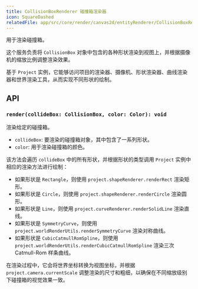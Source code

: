 ```yaml
---
title: CollisionBoxRenderer 碰撞箱渲染器
icon: SquareDashed
relatedFile: app/src/core/render/canvas2d/entityRenderer/CollisionBoxRenderer.tsx
---
```


用于渲染碰撞箱。

这个服务负责将 `CollisionBox` 对象中包含的各种形状渲染到视图上，并根据摄像机的缩放比例调整渲染效果。

基于 `Project` 实例，它能够访问项目的渲染器、摄像机、形状渲染器、曲线渲染器和世界渲染工具，从而实现不同形状的绘制。

## API

### `render(collideBox: CollisionBox, color: Color): void`

渲染给定的碰撞箱。

- `collideBox`: 要渲染的碰撞箱对象，其中包含了一系列形状。
- `color`: 用于渲染碰撞箱的颜色。

该方法会遍历 `collideBox` 中的所有形状，并根据形状的类型调用 `Project` 实例中相应的渲染方法进行绘制：

- 如果形状是 `Rectangle`，则使用 `project.shapeRenderer.renderRect` 渲染矩形。
- 如果形状是 `Circle`，则使用 `project.shapeRenderer.renderCircle` 渲染圆形。
- 如果形状是 `Line`，则使用 `project.curveRenderer.renderSolidLine` 渲染直线。
- 如果形状是 `SymmetryCurve`，则使用 `project.worldRenderUtils.renderSymmetryCurve` 渲染对称曲线。
- 如果形状是 `CubicCatmullRomSpline`，则使用 `project.worldRenderUtils.renderCubicCatmullRomSpline` 渲染三次 Catmull-Rom 样条曲线。

在渲染过程中，它会将世界坐标转换为视图坐标，并根据 `project.camera.currentScale` 调整渲染的尺寸和粗细，以确保在不同缩放级别下碰撞箱的视觉效果一致。
